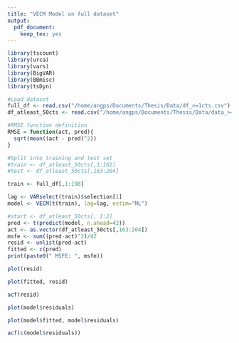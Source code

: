 ```yaml
---
title: "VECM Model on full dataset"
output: 
  pdf_document:
    keep_tex: yes
---
```


```r
library(tscount)
library(urca)
library(vars)
library(BigVAR)
library(BBmisc)
library(tsDyn)
```

```r
#Load dataset
full_df <- read.csv("/home/angps/Documents/Thesis/Data/df_>=1cts.csv")
df_atleast_50cts <- read.csv("/home/angps/Documents/Thesis/Data/data_>=50cts.csv")
```

```r
#RMSE function definition
RMSE = function(act, pred){
  sqrt(mean((act - pred)^2))
}

#Split into training and test set
#train <- df_atleast_50cts[,1:162]
#test <- df_atleast_50cts[,163:204]

train <- full_df[,1:198]
```

```r
lag <- VARselect(train)$selection[1]
model <- VECM(t(train), lag=lag, estim="ML")

```

```r
#start <- df_atleast_50cts[, 1:2]
pred <- t(predict(model, n.ahead=42))
act <- as.vector(df_atleast_50cts[,163:204])
msfe <- sum((pred-act)^2)/42
resid <- unlist(pred-act)
fitted <- c(pred)
print(paste0(" MSFE: ", msfe))

```

```r
plot(resid)
```

```r
plot(fitted, resid)
```

```r
acf(resid)
```

```r
plot(model$residuals)
```

```r
plot(model$fitted, model$residuals)
```

```r
acf(c(model$residuals))
```

